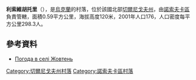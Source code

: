 {{coord|50|59|53|N|31|31|43|E|scale:100000|display=title}}

'''利索維胡托里'''（{{lang-uk|Лісові Хутори}}），是[[烏克蘭|烏克蘭]]的村落，位於該國北部[[切爾尼戈夫州|切爾尼戈夫州]]，由[[諾索夫卡區|諾索夫卡區]]負責管轄，面積0.59平方公里，海拔高度120米，2001年人口176，人口密度每平方公里298.3人。

==參考資料==
* [http://weather.in.ua/ua/chernigovskaja/7782 Погода в селі Жовтень] {{Wayback|url=http://weather.in.ua/ua/chernigovskaja/7782 |date=20200813162919 }}

[[Category:切爾尼戈夫州村落|Category:切爾尼戈夫州村落]]
[[Category:諾索夫卡區村落|Category:諾索夫卡區村落]]


{{Chernihiv-geo-stub}}